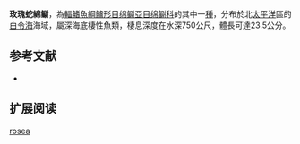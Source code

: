 {{Speciesbox
| name = 玫瑰蛇綿鳚
| image = 
| status = NE
| status_system = IUCN3.1
| genus = Lycenchelys
| species = rosea
| authority = [[Toyoshima|Toyoshima]], 1985
| synonyms = *''Lycenchelys roseus''<br /><small>Toyoshima, 1985</small>
}}

'''玫瑰蛇綿鳚'''，為[[輻鰭魚綱|輻鰭魚綱]][[鱸形目|鱸形目]][[绵鳚亞目|绵鳚亞目]][[绵鳚科|绵鳚科]]的其中一[[種|種]]，分布於北[[太平洋|太平洋]]區的[[白令海|白令海]]海域，屬深海底棲性魚類，棲息深度在水深750公尺，體長可達23.5公分。

==参考文献==
*{{FishBase_species|genus=Lycenchelys|species=rosea|year=2011|month=12}}

== 扩展阅读 ==
{{refbegin}}
{{wikispecies-inline|Lycenchelys rosea|玫瑰蛇綿鳚}}
{{refend}}
{{Taxonbar|from=Q1099605}}

[[Category:蛇綿鳚属|rosea]]


{{鱸形目小作品}}